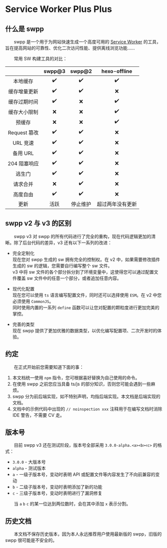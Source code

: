 # Service Worker Plus Plus

## 什么是 swpp

&emsp;&emsp;swpp 是一个用于为网站快速生成一个高度可用的 [Service Worker](https://developer.mozilla.org/zh-CN/docs/Web/API/ServiceWorker) 的工具，旨在提高网站的可靠性、优化二次访问性能、提供离线浏览功能……

&emsp;&emsp;常用 SW 构建工具的对比：

|            | swpp@3 | swpp@2 | hexo-offline |
|:----------:|:------:|:------:|:------------:|
|    本地缓存    |   ✔️   |   ✔️   |      ✔️      |
|   缓存增量更新   |   ✔️   |   ✔️   |      ❌       |
|   缓存过期时间   |   ✔️   |   ❌    |      ✔️      |
|   缓存大小限制   |   ❌    |   ❌    |      ✔️      |
|    预缓存     |   ❌    |   ❌    |      ✔️      |
| Request 篡改 |   ✔️   |   ✔️   |      ❌       |
|   URL 竞速   |   ✔️   |   ✔️   |      ❌       |
|   备用 URL   |   ✔️   |   ✔️   |      ❌       |
|  204 阻塞响应  |   ✔️   |   ✔️   |      ❌       |
|    逃生门     |   ✔️   |   ✔️   |      ❌       |
|    请求合并    |   ❌    |   ✔️   |      ❌       |
|    高度自由    |   ✔️   |   ✔️   |      ❌       |
|     更新     |   活跃   |  停止维护  |   超过两年没有更新   |

## swpp v2 与 v3 的区别

&emsp;&emsp;swpp v3 对 swpp 的所有代码进行了完全的重构，现在代码逻辑更加的清晰。除了后台代码的差异，v3 还有以下一系列的改进：

- 完全定制化<br/>
  现在您对 swpp 生成的 sw 拥有完全的控制权。在 v2 中，如果需要修改插件生成的 sw 的逻辑，您需要自行编写整个 sw 文件。<br/>
  v3 中将 sw 文件的各个部分拆分到了环境变量中，这使得您可以通过配置文件覆盖 sw 文件中的任意一个部分，或者追加任意内容。

- 现代化配置<br/>
  现在您可以使用 `ts` 语言编写配置文件，同时还可以选择使用 `ESM`。在 v2 中您必须使用 `CommonJS`。<br/>
  同时使用内置的一系列 `define` 函数可以让您对配置的颗粒度进行更加完美的掌控。

- 完善的类型<br/>
  现在 swpp 提供了更加优雅的数据类型，以优化编写配置项、二次开发时的体验。

## 约定

&emsp;&emsp;在正式开始前您需要知道下面的事：

1. 本文档统一使用 `npm` 指令，您可根据喜好替换为自己使用的命令。
2. 在使用 swpp 之前您应当具备 ts/js 的部分知识，否则您可能会遇到一些麻烦。
3. swpp 分为前后端实现，如不特别声明，均指后端实现。本文档是后端实现的文档。
4. 文档中的示例代码中出现的 `// noinspection xxx` 注释用于在编写文档时消除 IDE 警告，不需要 CV 走。

## 版本号

&emsp;&emsp;目前 swpp v3 还在测试阶段，版本号全部采用 `3.0.0-alpha.<a><b><c>` 的格式：

- `3.0.0` - 大版本号
- `alpha` - 测试版本
- `a` - 一级子版本号，变动时表明 API 或配置文件等内容发生了不向前兼容的变动
- `b` - 二级子版本号，变动时表明添加了新的功能
- `c` - 三级子版本号，变动时表明进行了漏洞修复

&emsp;&emsp;当 `a` `b` `c` 的某一位达到两位数时，会在其中添加 `x` 表示分割。

## 历史文档

&emsp;&emsp;本文档不保存历史版本，因为本人永远推荐用户使用最新版的 swpp，旧版的 swpp 很可能是不安全的。